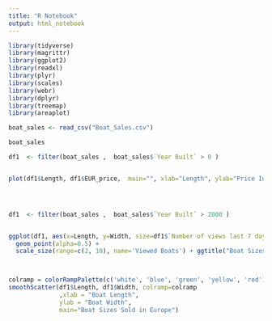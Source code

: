 ```yaml
---
title: "R Notebook"
output: html_notebook
---
```




```r

library(tidyverse)
library(magrittr)
library(ggplot2)
library(readxl)
library(plyr)
library(scales)
library(webr)
library(dplyr)
library(treemap)
library(areaplot)
```


```r

boat_sales <- read_csv("Boat_Sales.csv")

boat_sales

```


```r

df1  <- filter(boat_sales ,  boat_sales$`Year Built` > 0 )


plot(df1$Length, df1$EUR_price,  main="", xlab="Length", ylab="Price In Euros", title("Price of Boats Sold by Length"), col="blue")





```

```r

df1  <- filter(boat_sales ,  boat_sales$`Year Built` > 2000 )


ggplot(df1, aes(x=Length, y=Width, size=df1$`Number of views last 7 days`,color=Country )) +
  geom_point(alpha=0.5) +
  scale_size(range=c(2, 10), name='Viewed Boats') + ggtitle("Boat Sizes Viewed By Countries After Year 2000")




```


```r


colramp = colorRampPalette(c('white', 'blue', 'green', 'yellow', 'red'))
smoothScatter(df1$Length, df1$Width, colramp=colramp
              ,xlab = "Boat Length", 
              ylab = "Boat Width",
              main="Boat Sizes Sold in Europe")


```









